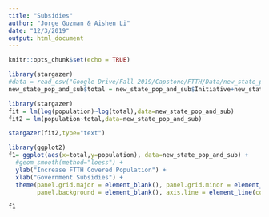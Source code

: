 ```yaml
---
title: "Subsidies"
author: "Jorge Guzman & Aishen Li"
date: "12/3/2019"
output: html_document
---
```


```r
knitr::opts_chunk$set(echo = TRUE)
```
```r
library(stargazer)
#data = read_csv("Google Drive/Fall 2019/Capstone/FTTH/Data/new_state_pop_and_sub.csv")
new_state_pop_and_sub$total = new_state_pop_and_sub$Initiative+new_state_pop_and_sub$Federal
```

```r
library(stargazer)
fit = lm(log(population)~log(total),data=new_state_pop_and_sub)
fit2 = lm(population~total,data=new_state_pop_and_sub)

stargazer(fit2,type="text")
```

```r
library(ggplot2)
f1= ggplot(aes(x=total,y=population), data=new_state_pop_and_sub) + 
  #geom_smooth(method="loess") +
  ylab("Increase FTTH Covered Population") +
  xlab("Government Subsidies") +
  theme(panel.grid.major = element_blank(), panel.grid.minor = element_blank(),
        panel.background = element_blank(), axis.line = element_line(colour = "black"))

```
```r
f1
```





